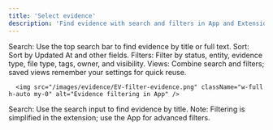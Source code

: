 ```yaml
---
title: 'Select evidence'
description: 'Find evidence with search and filters in App and Extension'
---
```


<Tabs>
    <Tab title="App" icon="browser">
    Search: Use the top search bar to find evidence by title or full text.
    Sort: Sort by Updated At and other fields.
    Filters: Filter by status, entity, evidence type, file type, tags, owner, and visibility.
    Views: Combine search and filters; saved views remember your settings for quick reuse.
    
    
      <img src="/images/evidence/EV-filter-evidence.png" className="w-full h-auto my-0" alt="Evidence filtering in App" />
    
  </Tab>
  <Tab title="Extension" icon="mobile">
    Search: Use the search input to find evidence by title.
    Note: Filtering is simplified in the extension; use the App for advanced filters.
  </Tab>
</Tabs>


